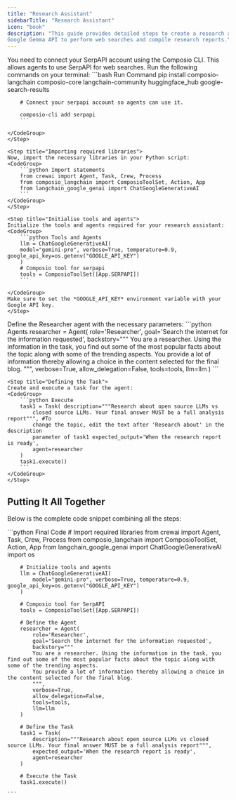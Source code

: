 ```yaml
---
title: "Research Assistant"
sidebarTitle: "Research Assistant"
icon: "book"
description: "This guide provides detailed steps to create a research assistant agent that leverages CrewAI, Composio, and
Google Gemma API to perform web searches and compile research reports."
---
```




<Steps>
    <Step title="Install Required Packages">
    You need to connect your SerpAPI account using the Composio CLI. This allows agents to use SerpAPI for web searches.
    Run the following commands on your terminal:
    <CodeGroup>
        ```bash Run Command
        pip install composio-langchain composio-core langchain-community huggingface_hub google-search-results

        # Connect your serpapi account so agents can use it.

        composio-cli add serpapi
        ```

    </CodeGroup>
    </Step>

    <Step title="Importing required libraries">
    Now, import the necessary libraries in your Python script:
    <CodeGroup>
        ```python Import statements
        from crewai import Agent, Task, Crew, Process
        from composio_langchain import ComposioToolSet, Action, App
        from langchain_google_genai import ChatGoogleGenerativeAI
        ```
    </CodeGroup>
    </Step>
    
    <Step title="Initialise tools and agents">
    Initialize the tools and agents required for your research assistant:
    <CodeGroup>
        ```python Tools and Agents
        llm = ChatGoogleGenerativeAI(
        model="gemini-pro", verbose=True, temperature=0.9, google_api_key=os.getenv("GOOGLE_API_KEY")
        )
        # Composio tool for serpapi
        tools = ComposioToolSet([App.SERPAPI])
        ```

    </CodeGroup>
    Make sure to set the *GOOGLE_API_KEY* environment variable with your Google API key.
    </Step>

   <Step title="Defining the Agent">
   Define the Researcher agent with the necessary parameters:
   <CodeGroup>
       ```python Agents
        researcher = Agent(
            role='Researcher',
            goal='Search the internet for the information requested',
            backstory="""
            You are a researcher. Using the information in the task, you find out some of the most popular facts about the topic along with some of the trending aspects.
            You provide a lot of information thereby allowing a choice in the content selected for the final blog.
            """,
            verbose=True,
            allow_delegation=False,
            tools=tools,
            llm=llm
        )
       ```

   </CodeGroup>
   </Step>

    <Step title="Defining the Task">
    Create and execute a task for the agent:
    <CodeGroup>
        ```python Execute
        task1 = Task( description="""Research about open source LLMs vs
            closed source LLMs. Your final answer MUST be a full analysis report""", #To
            change the topic, edit the text after 'Research about' in the description
            parameter of task1 expected_output='When the research report is ready',
            agent=researcher
        )
        task1.execute()
        ```
    </CodeGroup>
    </Step>

</Steps>

## Putting It All Together

Below is the complete code snippet combining all the steps:

<CodeGroup>
    ```python Final Code
        # Import required libraries
        from crewai import Agent, Task, Crew, Process
        from composio_langchain import ComposioToolSet, Action, App
        from langchain_google_genai import ChatGoogleGenerativeAI
        import os

        # Initialize tools and agents
        llm = ChatGoogleGenerativeAI(
            model="gemini-pro", verbose=True, temperature=0.9, google_api_key=os.getenv("GOOGLE_API_KEY")
        )

        # Composio tool for SerpAPI
        tools = ComposioToolSet([App.SERPAPI])

        # Define the Agent
        researcher = Agent(
            role='Researcher',
            goal='Search the internet for the information requested',
            backstory="""
            You are a researcher. Using the information in the task, you find out some of the most popular facts about the topic along with some of the trending aspects.
            You provide a lot of information thereby allowing a choice in the content selected for the final blog.
            """,
            verbose=True,
            allow_delegation=False,
            tools=tools,
            llm=llm
        )

        # Define the Task
        task1 = Task(
            description="""Research about open source LLMs vs closed source LLMs. Your final answer MUST be a full analysis report""",
            expected_output='When the research report is ready',
            agent=researcher
        )

        # Execute the Task
        task1.execute()

    ```
</CodeGroup>
